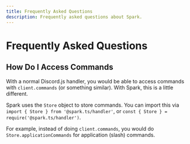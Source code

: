 ```yaml
---
title: Frequently Asked Questions
description: Frequently asked questions about Spark.
---
```


# Frequently Asked Questions

## How Do I Access Commands

With a normal Discord.js handler, you would be able to access commands with `client.commands` (or something similar). With Spark, this is a little different.

Spark uses the `Store` object to store commands. You can import this via `import { Store } from '@spark.ts/handler'`, or `const { Store } = require('@spark.ts/handler')`.

For example, instead of doing `client.commands`, you would do `Store.applicationCommands` for application (slash) commands.

